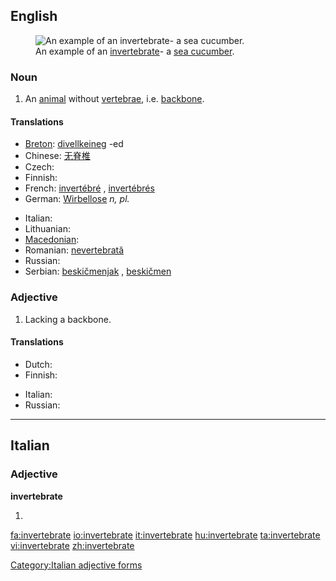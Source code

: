 ==English==
{{wikipedia}}
[[Image:Thelenota ananas.jpg|thumb|An example of an [[invertebrate]]- a [[sea cucumber]].]]

===Noun===
{{en-noun}}

# An [[animal]] without [[vertebra]]e, i.e. [[backbone]].

====Translations====
{{trans-top|animal without backbone}}
* [[Breton]]: [[divellkeineg]] {{m}} -ed {{p}}
* Chinese: [[无脊椎]]
* Czech: {{t-|cs|bezobratlý|m}}
* Finnish: {{t-|fi|selkärangaton}}
* French: [[invertébré]] {{m}}, [[invertébré]]s {{m|p}}
* German: [[Wirbellose]] ''n, pl.''
{{trans-mid}}
* Italian: {{t+|it|invertebrato|m}}
* Lithuanian: {{t|lt|bestuburis|m|xs=Lithuanian}}
* [[Macedonian]]: {{t|mk|безрбетник|m|tr=bez'rbetnik|sc=Cyrl}}
* Romanian: [[nevertebrată]] {{f}}
* Russian: {{t|ru|беспозвоночное|n|tr=b'espozvonóčnoje|sc=Cyrl}}
* Serbian: [[beskičmenjak]] {{m}}, [[beskičmen]] {{m}}
{{trans-bottom}}

===Adjective===
{{en-adj}}

# Lacking a backbone.

====Translations====
{{trans-top|lacking backbone}}
* Dutch: {{t-|nl|ongewerveld}}
* Finnish: {{t-|fi|selkärangaton}}
{{trans-mid}}
* Italian: {{t+|it|invertebrato}}
* Russian: {{t|ru|беспозвоночный|tr=b'espozvonóčnyj|sc=Cyrl}}
{{trans-bottom}}

----

==Italian==

===Adjective===
'''invertebrate''' {{p}}

# {{feminine of|invertebrato#Adjective|invertebrato}}

[[Category:Italian adjective forms]]

[[fa:invertebrate]]
[[io:invertebrate]]
[[it:invertebrate]]
[[hu:invertebrate]]
[[ta:invertebrate]]
[[vi:invertebrate]]
[[zh:invertebrate]]